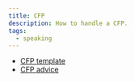 ```yaml
---
title: CFP
description: How to handle a CFP.
tags:
  - speaking
---
```


- [CFP template](https://twitter.com/peggyrayzis/status/1220034800830091265)
- [CFP advice](https://www.swyx.io/writing/cfp-advice/)
